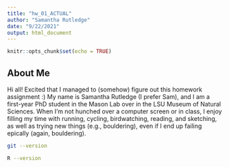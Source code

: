 ```yaml
---
title: "hw_01_ACTUAL"
author: "Samantha Rutledge"
date: "9/22/2021"
output: html_document
---
```


```r
knitr::opts_chunk$set(echo = TRUE)
```

## About Me

Hi all! Excited that I managed to (somehow) figure out this homework assignment :)
My name is Samantha Rutledge (I prefer Sam), and I am a first-year PhD student in the Mason Lab over in the LSU Museum of Natural Sciences. When I'm not hunched over a computer screen or in class, I enjoy filling my time with running, cycling, birdwatching, reading, and sketching, as well as trying new things (e.g., bouldering), even if I end up failing epically (again, bouldering).


```bash
git --version
```

```bash
R --version
```



